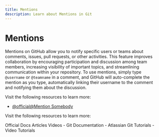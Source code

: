 ```yaml
---
title: Mentions
description: Learn about Mentions in Git
---
```


# Mentions

Mentions on GitHub allow you to notify specific users or teams about comments, issues, pull requests, or other activities. This feature improves collaboration by encouraging participation and discussion among team members, increasing visibility of important topics, and streamlining communication within your repository. To use mentions, simply type `@username` or `@teamname` in a comment, and GitHub will auto-complete the mention as you type, automatically linking their username to the comment and notifying them about the discussion.

Visit the following resources to learn more:

- [@official@Mention Somebody](https://github.blog/news-insights/mention-somebody-they-re-notified/)

Visit the following resources to learn more:

<Tabs defaultValue="official">
<TabsList>
<TabsTrigger value="official">Official Docs</TabsTrigger>
<TabsTrigger value="article">Articles</TabsTrigger>
<TabsTrigger value="video">Videos</TabsTrigger>
</TabsList>

<TabsContent value="official">
- <Link href="https://git-scm.com/docs">Git Documentation</Link>
</TabsContent>
<TabsContent value="article">
- <Link href="https://www.atlassian.com/git/tutorials">Atlassian Git Tutorials</Link>
</TabsContent>
<TabsContent value="video">
- <Link href="https://www.youtube.com/results?search_query=git+mentions+tutorial">Video Tutorials</Link>
</TabsContent>
</Tabs>

<Outlet path="5-github/basics/mentions" />
